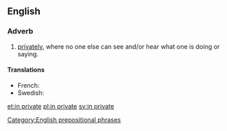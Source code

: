 ==English==

===Adverb===
{{en-adv|head=[[in]] [[private]]}}

# [[privately]], where no one else can see and/or hear what one is doing or saying.

====Translations====
{{trans-top|privately}}
* French: {{t+|fr|en privé}}
* Swedish: {{t-|sv|i enrum}}
{{trans-mid}}
{{trans-bottom}}

[[Category:English prepositional phrases]]

[[et:in private]]
[[pl:in private]]
[[sv:in private]]